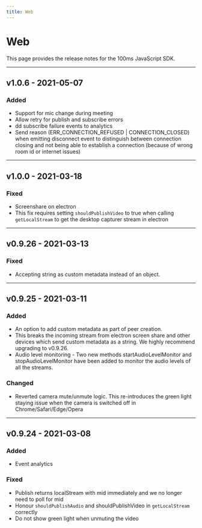 ```yaml
---
title: Web
---
```


# Web

This page provides the release notes for the 100ms JavaScript SDK.

---

## v1.0.6 - 2021-05-07

### Added

-   Support for mic change during meeting
-   Allow retry for publish and subscribe errors
-   dd subscribe failure events to analytics
-   Send reason (ERR_CONNECTION_REFUSED | CONNECTION_CLOSED) when emitting disconnect event to distinguish between connection closing and not being able to establish a connection (because of wrong room id or internet issues)

---

## v1.0.0 - 2021-03-18

### Fixed

-   Screenshare on electron
-   This fix requires setting `shouldPublishVideo` to true when calling `getLocalStream` to get the desktop capturer stream in electron

---

## v0.9.26 - 2021-03-13

### Fixed

-   Accepting string as custom metadata instead of an object.

---

## v0.9.25 - 2021-03-11

### Added

-   An option to add custom metadata as part of peer creation.
-   This breaks the incoming stream from electron screen share and other devices which send custom metadata as a string. We highly recommend upgrading to v0.9.26.
-   Audio level monitoring - Two new methods startAudioLevelMonitor and stopAudioLevelMonitor have been added to monitor the audio levels of all the streams.

### Changed

-   Reverted camera mute/unmute logic. This re-introduces the green light staying issue when the camera is switched off in Chrome/Safari/Edge/Opera

---

## v0.9.24 - 2021-03-08

### Added

-   Event analytics

### Fixed

-   Publish returns localStream with mid immediately and we no longer need to poll for mid
-   Honour `shouldPublishAudio` and shouldPublishVideo in `getLocalStream` correctly
-   Do not show green light when unmuting the video

